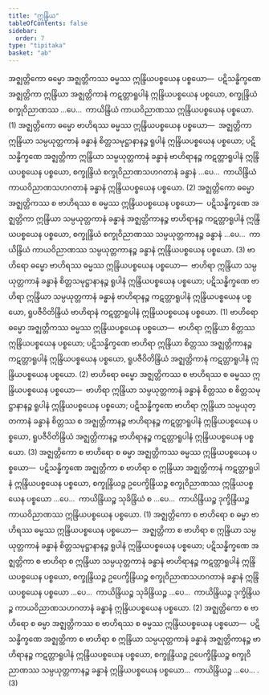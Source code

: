 ```yaml
---
title: "ဣန္ဒြိယ"
tableOfContents: false
sidebar:
  order: 7
type: "tipitaka"
basket: "ab"
---
```



<DynamicBreadcrumb />

<Division number="353">

<Paragraph number="3193">
အဇ္ဈတ္တိကော ဓမ္မော အဇ္ဈတ္တိကဿ ဓမ္မဿ ဣန္ဒြိယပစ္စယေန ပစ္စယော—  ပဋိသန္ဓိက္ခဏေ အဇ္ဈတ္တိကာ ဣန္ဒြိယာ အဇ္ဈတ္တိကာနံ ကဋတ္တာရူပါနံ ဣန္ဒြိယပစ္စယေန ပစ္စယော, စက္ခုန္ဒြိယံ စက္ခုဝိညာဏဿ …ပေ…  ကာယိန္ဒြိယံ ကာယဝိညာဏဿ ဣန္ဒြိယပစ္စယေန ပစ္စယော. (1)
</Paragraph>

<Paragraph number="3194">
အဇ္ဈတ္တိကော ဓမ္မော ဗာဟိရဿ ဓမ္မဿ ဣန္ဒြိယပစ္စယေန ပစ္စယော—  အဇ္ဈတ္တိကာ ဣန္ဒြိယာ သမ္ပယုတ္တကာနံ ခန္ဓာနံ စိတ္တသမုဋ္ဌာနာနဉ္စ ရူပါနံ ဣန္ဒြိယပစ္စယေန ပစ္စယော; ပဋိသန္ဓိက္ခဏေ အဇ္ဈတ္တိကာ ဣန္ဒြိယာ သမ္ပယုတ္တကာနံ ခန္ဓာနံ ဗာဟိရာနဉ္စ ကဋတ္တာရူပါနံ ဣန္ဒြိယပစ္စယေန ပစ္စယော, စက္ခုန္ဒြိယံ စက္ခုဝိညာဏသဟဂတာနံ ခန္ဓာနံ …ပေ…  ကာယိန္ဒြိယံ ကာယဝိညာဏသဟဂတာနံ ခန္ဓာနံ ဣန္ဒြိယပစ္စယေန ပစ္စယော. (2)
</Paragraph>

<Paragraph number="3195">
အဇ္ဈတ္တိကော ဓမ္မော အဇ္ဈတ္တိကဿ စ ဗာဟိရဿ စ ဓမ္မဿ ဣန္ဒြိယပစ္စယေန ပစ္စယော—  ပဋိသန္ဓိက္ခဏေ အဇ္ဈတ္တိကာ ဣန္ဒြိယာ သမ္ပယုတ္တကာနံ ခန္ဓာနံ အဇ္ဈတ္တိကာနဉ္စ ဗာဟိရာနဉ္စ ကဋတ္တာရူပါနံ ဣန္ဒြိယပစ္စယေန ပစ္စယော, စက္ခုန္ဒြိယံ စက္ခုဝိညာဏဿ သမ္ပယုတ္တကာနဉ္စ ခန္ဓာနံ …ပေ…  ကာယိန္ဒြိယံ ကာယဝိညာဏဿ သမ္ပယုတ္တကာနဉ္စ ခန္ဓာနံ ဣန္ဒြိယပစ္စယေန ပစ္စယော. (3)
</Paragraph>

</Division>
<Division number="354">

<Paragraph number="3196">
ဗာဟိရော ဓမ္မော ဗာဟိရဿ ဓမ္မဿ ဣန္ဒြိယပစ္စယေန ပစ္စယော—  ဗာဟိရာ ဣန္ဒြိယာ သမ္ပယုတ္တကာနံ ခန္ဓာနံ စိတ္တသမုဋ္ဌာနာနဉ္စ ရူပါနံ ဣန္ဒြိယပစ္စယေန ပစ္စယော; ပဋိသန္ဓိက္ခဏေ ဗာဟိရာ ဣန္ဒြိယာ သမ္ပယုတ္တကာနံ ခန္ဓာနံ ဗာဟိရာနဉ္စ ကဋတ္တာရူပါနံ ဣန္ဒြိယပစ္စယေန ပစ္စယော, ရူပဇီဝိတိန္ဒြိယံ ဗာဟိရာနံ ကဋတ္တာရူပါနံ ဣန္ဒြိယပစ္စယေန ပစ္စယော. (1)
</Paragraph>

<Paragraph number="3197">
ဗာဟိရော ဓမ္မော အဇ္ဈတ္တိကဿ ဓမ္မဿ ဣန္ဒြိယပစ္စယေန ပစ္စယော—  ဗာဟိရာ ဣန္ဒြိယာ စိတ္တဿ ဣန္ဒြိယပစ္စယေန ပစ္စယော; ပဋိသန္ဓိက္ခဏေ ဗာဟိရာ ဣန္ဒြိယာ စိတ္တဿ အဇ္ဈတ္တိကာနဉ္စ ကဋတ္တာရူပါနံ ဣန္ဒြိယပစ္စယေန ပစ္စယော, ရူပဇီဝိတိန္ဒြိယံ အဇ္ဈတ္တိကာနံ ကဋတ္တာရူပါနံ ဣန္ဒြိယပစ္စယေန ပစ္စယော. (2)
</Paragraph>

<Paragraph number="3198">
ဗာဟိရော ဓမ္မော အဇ္ဈတ္တိကဿ စ ဗာဟိရဿ စ ဓမ္မဿ ဣန္ဒြိယပစ္စယေန ပစ္စယော—  ဗာဟိရာ ဣန္ဒြိယာ သမ္ပယုတ္တကာနံ ခန္ဓာနံ စိတ္တဿ စ စိတ္တသမုဋ္ဌာနာနဉ္စ ရူပါနံ ဣန္ဒြိယပစ္စယေန ပစ္စယော; ပဋိသန္ဓိက္ခဏေ ဗာဟိရာ ဣန္ဒြိယာ သမ္ပယုတ္တကာနံ ခန္ဓာနံ စိတ္တဿ စ အဇ္ဈတ္တိကာနဉ္စ ဗာဟိရာနဉ္စ ကဋတ္တာရူပါနံ ဣန္ဒြိယပစ္စယေန ပစ္စယော, ရူပဇီဝိတိန္ဒြိယံ အဇ္ဈတ္တိကာနဉ္စ ဗာဟိရာနဉ္စ ကဋတ္တာရူပါနံ ဣန္ဒြိယပစ္စယေန ပစ္စယော. (3)
</Paragraph>

</Division>
<Division number="355">

<Paragraph number="3199">
အဇ္ဈတ္တိကော စ ဗာဟိရော စ ဓမ္မာ အဇ္ဈတ္တိကဿ ဓမ္မဿ ဣန္ဒြိယပစ္စယေန ပစ္စယော—  ပဋိသန္ဓိက္ခဏေ အဇ္ဈတ္တိကာ စ ဗာဟိရာ စ ဣန္ဒြိယာ အဇ္ဈတ္တိကာနံ ကဋတ္တာရူပါနံ ဣန္ဒြိယပစ္စယေန ပစ္စယော, စက္ခုန္ဒြိယဉ္စ ဥပေက္ခိန္ဒြိယဉ္စ စက္ခုဝိညာဏဿ ဣန္ဒြိယပစ္စယေန ပစ္စယော …ပေ…  ကာယိန္ဒြိယဉ္စ သုခိန္ဒြိယံ စ …ပေ…  ကာယိန္ဒြိယဉ္စ ဒုက္ခိန္ဒြိယဉ္စ ကာယဝိညာဏဿ ဣန္ဒြိယပစ္စယေန ပစ္စယော. (1)
</Paragraph>

<Paragraph number="3200">
အဇ္ဈတ္တိကော စ ဗာဟိရော စ ဓမ္မာ ဗာဟိရဿ ဓမ္မဿ ဣန္ဒြိယပစ္စယေန ပစ္စယော—  အဇ္ဈတ္တိကာ စ ဗာဟိရာ စ ဣန္ဒြိယာ သမ္ပယုတ္တကာနံ ခန္ဓာနံ စိတ္တသမုဋ္ဌာနာနဉ္စ ရူပါနံ ဣန္ဒြိယပစ္စယေန ပစ္စယော; ပဋိသန္ဓိက္ခဏေ အဇ္ဈတ္တိကာ စ ဗာဟိရာ စ ဣန္ဒြိယာ သမ္ပယုတ္တကာနံ ခန္ဓာနံ ဗာဟိရာနဉ္စ ကဋတ္တာရူပါနံ ဣန္ဒြိယပစ္စယေန ပစ္စယော, စက္ခုန္ဒြိယဉ္စ ဥပေက္ခိန္ဒြိယဉ္စ စက္ခုဝိညာဏသဟဂတာနံ ခန္ဓာနံ ဣန္ဒြိယပစ္စယေန ပစ္စယော …ပေ…  ကာယိန္ဒြိယဉ္စ သုခိန္ဒြိယဉ္စ …ပေ…  ကာယိန္ဒြိယဉ္စ ဒုက္ခိန္ဒြိယဉ္စ ကာယဝိညာဏသဟဂတာနံ ခန္ဓာနံ ဣန္ဒြိယပစ္စယေန ပစ္စယော. (2)
</Paragraph>

<Paragraph number="3201">
အဇ္ဈတ္တိကော စ ဗာဟိရော စ ဓမ္မာ အဇ္ဈတ္တိကဿ စ ဗာဟိရဿ စ ဓမ္မဿ ဣန္ဒြိယပစ္စယေန ပစ္စယော—  ပဋိသန္ဓိက္ခဏေ အဇ္ဈတ္တိကာ စ ဗာဟိရာ စ ဣန္ဒြိယာ သမ္ပယုတ္တကာနံ ခန္ဓာနံ အဇ္ဈတ္တိကာနဉ္စ ဗာဟိရာနဉ္စ ကဋတ္တာရူပါနံ ဣန္ဒြိယပစ္စယေန ပစ္စယော, စက္ခုန္ဒြိယဉ္စ ဥပေက္ခိန္ဒြိယဉ္စ စက္ခုဝိညာဏဿ သမ္ပယုတ္တကာနဉ္စ ခန္ဓာနံ ဣန္ဒြိယပစ္စယေန ပစ္စယော…  ကာယိန္ဒြိယဉ္စ …ပေ… . (3)
</Paragraph>
</Division>